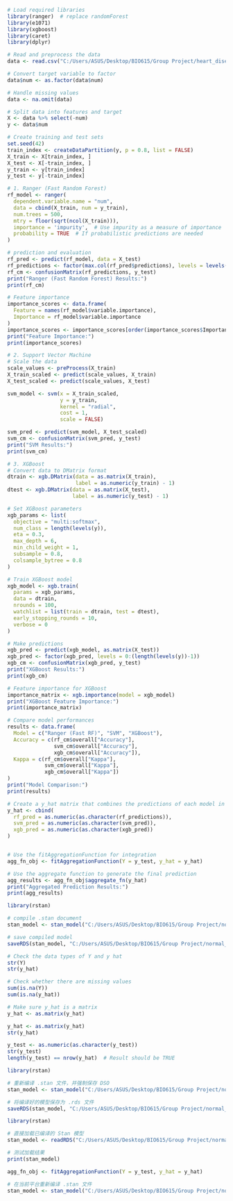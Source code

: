 ```{r}
# Load required libraries
library(ranger)  # replace randomForest
library(e1071)
library(xgboost)
library(caret)
library(dplyr)

# Read and preprocess the data
data <- read.csv("C:/Users/ASUS/Desktop/BIO615/Group Project/heart_disease.csv")

# Convert target variable to factor
data$num <- as.factor(data$num)

# Handle missing values
data <- na.omit(data)

# Split data into features and target
X <- data %>% select(-num)
y <- data$num

# Create training and test sets
set.seed(42)
train_index <- createDataPartition(y, p = 0.8, list = FALSE)
X_train <- X[train_index, ]
X_test <- X[-train_index, ]
y_train <- y[train_index]
y_test <- y[-train_index]

# 1. Ranger (Fast Random Forest)
rf_model <- ranger(
  dependent.variable.name = "num",
  data = cbind(X_train, num = y_train),
  num.trees = 500,
  mtry = floor(sqrt(ncol(X_train))),
  importance = 'impurity',  # Use impurity as a measure of importance
  probability = TRUE  # If probabilistic predictions are needed
)

# prediction and evaluation
rf_pred <- predict(rf_model, data = X_test)
rf_predictions <- factor(max.col(rf_pred$predictions), levels = levels(y_test))
rf_cm <- confusionMatrix(rf_predictions, y_test)
print("Ranger (Fast Random Forest) Results:")
print(rf_cm)

# Feature importance
importance_scores <- data.frame(
  Feature = names(rf_model$variable.importance),
  Importance = rf_model$variable.importance
)
importance_scores <- importance_scores[order(importance_scores$Importance, decreasing = TRUE), ]
print("Feature Importance:")
print(importance_scores)

# 2. Support Vector Machine
# Scale the data
scale_values <- preProcess(X_train)
X_train_scaled <- predict(scale_values, X_train)
X_test_scaled <- predict(scale_values, X_test)

svm_model <- svm(x = X_train_scaled,
                 y = y_train,
                 kernel = "radial",
                 cost = 1,
                 scale = FALSE)

svm_pred <- predict(svm_model, X_test_scaled)
svm_cm <- confusionMatrix(svm_pred, y_test)
print("SVM Results:")
print(svm_cm)

# 3. XGBoost
# Convert data to DMatrix format
dtrain <- xgb.DMatrix(data = as.matrix(X_train), 
                      label = as.numeric(y_train) - 1)
dtest <- xgb.DMatrix(data = as.matrix(X_test), 
                     label = as.numeric(y_test) - 1)

# Set XGBoost parameters
xgb_params <- list(
  objective = "multi:softmax",
  num_class = length(levels(y)),
  eta = 0.3,
  max_depth = 6,
  min_child_weight = 1,
  subsample = 0.8,
  colsample_bytree = 0.8
)

# Train XGBoost model
xgb_model <- xgb.train(
  params = xgb_params,
  data = dtrain,
  nrounds = 100,
  watchlist = list(train = dtrain, test = dtest),
  early_stopping_rounds = 10,
  verbose = 0
)

# Make predictions
xgb_pred <- predict(xgb_model, as.matrix(X_test))
xgb_pred <- factor(xgb_pred, levels = 0:(length(levels(y))-1))
xgb_cm <- confusionMatrix(xgb_pred, y_test)
print("XGBoost Results:")
print(xgb_cm)

# Feature importance for XGBoost
importance_matrix <- xgb.importance(model = xgb_model)
print("XGBoost Feature Importance:")
print(importance_matrix)

# Compare model performances
results <- data.frame(
  Model = c("Ranger (Fast RF)", "SVM", "XGBoost"),
  Accuracy = c(rf_cm$overall["Accuracy"],
               svm_cm$overall["Accuracy"],
               xgb_cm$overall["Accuracy"]),
  Kappa = c(rf_cm$overall["Kappa"],
            svm_cm$overall["Kappa"],
            xgb_cm$overall["Kappa"])
)
print("Model Comparison:")
print(results)
```

```{r}
# Create a y_hat matrix that combines the predictions of each model in columns
y_hat <- cbind(
  rf_pred = as.numeric(as.character(rf_predictions)),
  svm_pred = as.numeric(as.character(svm_pred)),
  xgb_pred = as.numeric(as.character(xgb_pred))
)


# Use the fitAggregationFunction for integration
agg_fn_obj <- fitAggregationFunction(Y = y_test, y_hat = y_hat)

# Use the aggregate function to generate the final prediction
agg_results <- agg_fn_obj$aggregate_fn(y_hat)
print("Aggregated Prediction Results:")
print(agg_results)
```
```{r}
library(rstan)

# compile .stan document
stan_model <- stan_model("C:/Users/ASUS/Desktop/BIO615/Group Project/normal_mixture.stan")

# save compiled model
saveRDS(stan_model, "C:/Users/ASUS/Desktop/BIO615/Group Project/normal_mixture.rds")

```
```{r}
# Check the data types of Y and y hat
str(Y)
str(y_hat)

# Check whether there are missing values
sum(is.na(Y))
sum(is.na(y_hat))

# Make sure y_hat is a matrix
y_hat <- as.matrix(y_hat)
```
```{r}
y_hat <- as.matrix(y_hat)
str(y_hat)
```
```{r}
y_test <- as.numeric(as.character(y_test))
str(y_test)
length(y_test) == nrow(y_hat)  # Result should be TRUE
```
```{r}
library(rstan)

# 重新编译 .stan 文件，并强制保存 DSO
stan_model <- stan_model("C:/Users/ASUS/Desktop/BIO615/Group Project/normal_mixture.stan", save_dso=TRUE)

# 将编译好的模型保存为 .rds 文件
saveRDS(stan_model, "C:/Users/ASUS/Desktop/BIO615/Group Project/normal_mixture.rds")
```

```{r}
library(rstan)

# 直接加载已编译的 Stan 模型
stan_model <- readRDS("C:/Users/ASUS/Desktop/BIO615/Group Project/normal_mixture.rds")

# 测试加载结果
print(stan_model)
```
```{r}
agg_fn_obj <- fitAggregationFunction(Y = y_test, y_hat = y_hat)
```
```{r}
# 在当前平台重新编译 .stan 文件
stan_model <- stan_model("C:/Users/ASUS/Desktop/BIO615/Group Project/normal_mixture.stan")
```
